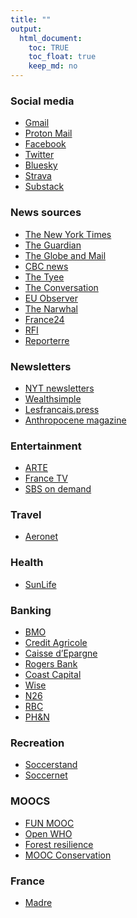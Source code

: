 ```yaml
---
title: ""
output:
  html_document:
    toc: TRUE
    toc_float: true
    keep_md: no
---
```


### Social media

- [Gmail](https://mail.google.com)
- [Proton Mail](https://account.proton.me/mail)
- [Facebook](https://www.facebook.com)
- [Twitter](https://www.twitter.com)
- [Bluesky](https://bsky.app/)
- [Strava](https://www.strava.com)
- [Substack](https://substack.com/home)

### News sources

- [The New York Times](https://www.nytimes.com)
- [The Guardian](https://www.guardian.co.uk)
- [The Globe and Mail](https://www.theglobeandmail.com)
- [CBC news](https://www.cbc.ca/news)
- [The Tyee](https://www.thetyee.ca)
- [The Conversation](https://theconversation.com/ca)
- [EU Observer](https://euobserver.com/)
- [The Narwhal](https://www.thenarwhal.ca)
- [France24](https://www.france24.com/fr/)
- [RFI](https://www.rfi.fr/fr/)
- [Reporterre](https://reporterre.net/)

### Newsletters

- [NYT newsletters](https://www.nytimes.com/newsletters)
- [Wealthsimple](https://tldr-archive.wealthsimple.com)
- [Lesfrancais.press](https://lesfrancais.press/)
- [Anthropocene magazine](https://www.anthropocenemagazine.org/)

### Entertainment

- [ARTE](https://www.arte.tv/fr/)
- [France TV](https://www.france.tv/)
- [SBS on demand](https://www.sbs.com.au/ondemand/)

### Travel

- [Aeronet](https://acaeronet.aircanada.ca)

### Health

- [SunLife](https://www.sunnet.sunlife.com/signin/mysunlife/home.wca)

### Banking

- [BMO](https://www.bmo.com)
- [Credit Agricole](https://www.credit-agricole.fr/ca-franchecomte/particulier/acceder-a-mes-comptes.html)
- [Caisse d'Epargne](https://www.caisse-epargne.fr/bourgogne-franche-comte)
- [Rogers Bank](https://www.rogersbank.com)
- [Coast Capital](https://banking.coastcapitalsavings.com/LogIn.aspx)
- [Wise](https://wise.com/login/)
- [N26](https://app.n26.com/login)
- [RBC](https://www.rbcroyalbank.com/personal.html)
- [PH&N](https://www1.royalbank.com/english/wm/sgne.html)

### Recreation

- [Soccerstand](https://www.soccerstand.com)
- [Soccernet](https://global.espn.com/football)

### MOOCS

- [FUN MOOC](https://www.fun-mooc.fr/fr/)
- [Open WHO](https://openwho.org/)
- [Forest resilience](https://mooc.forestmoocforchange.eu)
- [MOOC Conservation](https://www.mooc-conservation.org/home)

### France

- [Madre](madre.html)